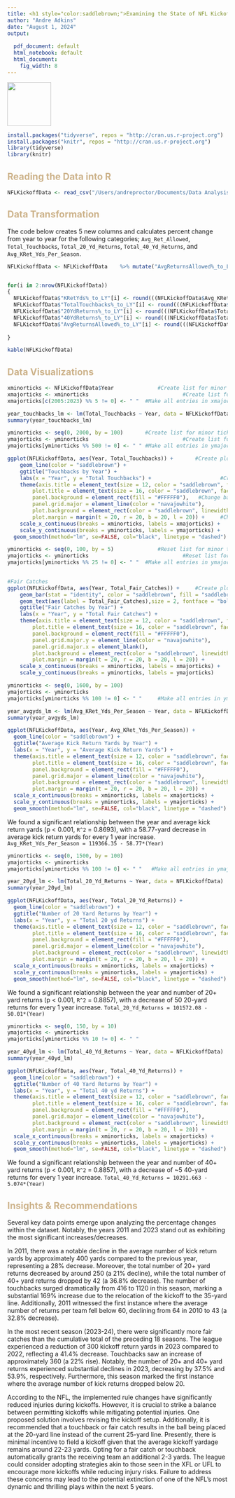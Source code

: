```yaml
---
title: <h1 style="color:saddlebrown;">Examining the State of NFL Kickoffs</h1>
author: "Andre Adkins"
date: "August 1, 2024"
output:
  
  pdf_document: default
  html_notebook: default
  html_document: 
    fig_width: 8
---
```

![](https://content.sportslogos.net/logos/7/1007/full/dwuw5lojnwsj12vfe0hfa6z47.gif){width=76, height=100}

```r
install.packages("tidyverse", repos = "http://cran.us.r-project.org")
install.packages("knitr", repos = "http://cran.us.r-project.org")
library(tidyverse)
library(knitr)

```
<h2 style="color:#CDB38B;">Reading the Data into R</h2>

```r
NFLKickoffData <- read_csv("/Users/andreproctor/Documents/Data Analysis Projects/January - NFL Kickoffs/kickoff_data_by_year.csv")
```

<h2 style="color:#CDB38B;">Data Transformation</h2>

The code below creates 5 new columns and calculates percent change from year to year for the following categories; `Avg_Ret_Allowed`, `Total_Touchbacks`, `Total_20_Yd_Returns`, `Total_40_Yd_Returns`, and `Avg_KRet_Yds_Per_Season`.
```r
NFLKickoffData <- NFLKickoffData	%>% mutate("AvgReturnsAllowed%_to_LY" = 0, .after = Avg_Ret_Allowed) %>% mutate("TotalTouchbacks%_to_LY" = 0, .after = Total_Touchbacks) %>% mutate("20YdReturns%_to_LY" = 0, .after = Total_20_Yd_Returns) %>% mutate("40YdReturns%_to_LY" = 0, .after = Total_40_Yd_Returns) %>% mutate("KRetYds%_to_LY" = 0, .after = Avg_KRet_Yds_Per_Season)


for(i in 2:nrow(NFLKickoffData))
{
  NFLKickoffData$"KRetYds%_to_LY"[i] <- round(((NFLKickoffData$Avg_KRet_Yds_Per_Season[i] - NFLKickoffData$Avg_KRet_Yds_Per_Season[i-1])/NFLKickoffData$Avg_KRet_Yds_Per_Season[i-1]) * 100, digits = 2)
  NFLKickoffData$"TotalTouchbacks%_to_LY"[i] <- round(((NFLKickoffData$Total_Touchbacks[i] - NFLKickoffData$Total_Touchbacks[i-1])/NFLKickoffData$Total_Touchbacks[i-1]) * 100, digits = 2)
  NFLKickoffData$"20YdReturns%_to_LY"[i] <- round(((NFLKickoffData$Total_20_Yd_Returns[i] - NFLKickoffData$Total_20_Yd_Returns[i-1])/NFLKickoffData$Total_20_Yd_Returns[i-1]) * 100, digits = 2)
  NFLKickoffData$"40YdReturns%_to_LY"[i] <- round(((NFLKickoffData$Total_40_Yd_Returns[i] - NFLKickoffData$Total_40_Yd_Returns[i-1])/NFLKickoffData$Total_40_Yd_Returns[i-1]) * 100, digits = 2)
  NFLKickoffData$"AvgReturnsAllowed%_to_LY"[i] <- round(((NFLKickoffData$Avg_Ret_Allowed[i] - NFLKickoffData$Avg_Ret_Allowed[i-1])/NFLKickoffData$Avg_Ret_Allowed[i-1]) * 100, digits = 2)
  
}

kable(NFLKickoffData)
```

<h2 style="color:#CDB38B;">Data Visualizations</h2>
```r
xminorticks <- NFLKickoffData$Year				#Create list for minor tick marks on the x-axis
xmajorticks <- xminorticks								#Create list for major tick marks on the x-axis
xmajorticks[c(2005:2023) %% 5 != 0] <- " "  #Make all entries in xmajorticks not divisible by 5 blank

year_touchbacks_lm <- lm(Total_Touchbacks ~ Year, data = NFLKickoffData)  #Linear regression (x=Year, y=Total_Touchbacks)
summary(year_touchbacks_lm)

yminorticks <- seq(0, 2000, by = 100) 		#Create list for minor tick marks on the y-axis
ymajorticks <- yminorticks								#Create list for major tick marks on the y-axis
ymajorticks[yminorticks %% 500 != 0] <- " "	#Make all entries in ymajorticks not divisible by 500 blank

ggplot(NFLKickoffData, aes(Year, Total_Touchbacks)) +		#Create plot using Year and Total_Touchbacks fields
	geom_line(color = "saddlebrown") +										#Plot line graph with brown line
	ggtitle("Touchbacks by Year") +												#Create title
	labs(x = "Year", y = "Total Touchbacks") +						#Create x and y axis labels
	theme(axis.title = element_text(size = 12, color = "saddlebrown", face = "bold.italic"),   #Format x and y axis labels
		plot.title = element_text(size = 16, color = "saddlebrown", face = "bold", hjust=0.5),   #Format main title
		panel.background = element_rect(fill = "#FFFFF0"),   #Change background color of graph
		panel.grid.major = element_line(color = "navajowhite"),							  #Change grid color of graph
		plot.background = element_rect(color = "saddlebrown", linewidth = 2), #Create brown border around entire chart
		plot.margin = margin(t = 20, r = 20, b = 20, l = 20)) +	    #Change size of margins	
	scale_x_continuous(breaks = xminorticks, labels = xmajorticks) +			#Format tick marks on x-axis
	scale_y_continuous(breaks = yminorticks, labels = ymajorticks) +      #Format tick marks on y-axis
  geom_smooth(method="lm", se=FALSE, col="black", linetype = "dashed")  #Insert regression line on graph

```

```r
yminorticks <- seq(0, 100, by = 5) 				#Reset list for minor tick marks on the y-axis
ymajorticks <- yminorticks								#Reset list for major tick marks on the y-axis
ymajorticks[yminorticks %% 25 != 0] <- " "	#Make all entries in ymajorticks not divisible by 25 blank

	
#Fair Catches
ggplot(NFLKickoffData, aes(Year, Total_Fair_Catches)) +		#Create plot using Year and Total_Fair_Catches fields
	geom_bar(stat = "identity", color = "saddlebrown", fill = "saddlebrown") +    #Create bar graph with brown bars
	geom_text(aes(label = Total_Fair_Catches),size = 2, fontface = "bold", vjust = -1, colour = "saddlebrown")	+ #Insert data labels above each bar
	ggtitle("Fair Catches by Year") +											
	labs(x = "Year", y = "Total Fair Catches") +														
	theme(axis.title = element_text(size = 12, color = "saddlebrown", face = "bold.italic"), 			
		plot.title = element_text(size = 16, color = "saddlebrown", face = "bold", hjust=0.5),			
		panel.background = element_rect(fill = "#FFFFF0"), 
		panel.grid.major.y = element_line(color = "navajowhite"), 
		panel.grid.major.x = element_blank(), 															
		plot.background = element_rect(color = "saddlebrown", linewidth = 2),
		plot.margin = margin(t = 20, r = 20, b = 20, l = 20)) +  					
	scale_x_continuous(breaks = xminorticks, labels = xmajorticks) +
	scale_y_continuous(breaks = yminorticks, labels = ymajorticks)

```

```r
yminorticks <- seq(0, 1600, by = 100) 														#Create list for minor tick marks on the y-axis
ymajorticks <- yminorticks																				#Create list for major tick marks on the y-axis
ymajorticks[yminorticks %% 100 != 0] <- " "     #Make all entries in ymajorticks not divisible by 100 blank

year_avgyds_lm <- lm(Avg_KRet_Yds_Per_Season ~ Year, data = NFLKickoffData)   #Linear regression (x=Year, y=Avg_KRet_Yds_Per_Season)
summary(year_avgyds_lm)

ggplot(NFLKickoffData, aes(Year, Avg_KRet_Yds_Per_Season)) +							#Create plot using Year and Avg_KRet_Yds_Per_Season fields
  geom_line(color = "saddlebrown") +																	          
  ggtitle("Average Kick Return Yards by Year") +																		    
  labs(x = "Year", y = "Average Kick Return Yards") +															
  theme(axis.title = element_text(size = 12, color = "saddlebrown", face = "bold.italic"), 			
        plot.title = element_text(size = 16, color = "saddlebrown", face = "bold", hjust=0.5),			
        panel.background = element_rect(fill = "#FFFFF0"), 
        panel.grid.major = element_line(color = "navajowhite"),											
        plot.background = element_rect(color = "saddlebrown", linewidth = 2),
        plot.margin = margin(t = 20, r = 20, b = 20, l = 20)) +							
  scale_x_continuous(breaks = xminorticks, labels = xmajorticks) +	
  scale_y_continuous(breaks = yminorticks, labels = ymajorticks) +
  geom_smooth(method="lm", se=FALSE, col="black", linetype = "dashed") 


```
We found a significant relationship between the year and average kick return yards (p < 0.001, `R^2` = 0.8693), with a 58.77-yard decrease in average kick return yards for every 1 year increase. `Avg_KRet_Yds_Per_Season = 119366.35 - 58.77*(Year)`

```r
yminorticks <- seq(0, 1500, by = 100) 																		#Create list for minor tick marks on the y-axis
ymajorticks <- yminorticks																				#Create list for major tick marks on the y-axis
ymajorticks[yminorticks %% 100 != 0] <- " "   #Make all entries in ymajorticks not divisible by 100 blank

year_20yd_lm <- lm(Total_20_Yd_Returns ~ Year, data = NFLKickoffData)     #Linear regression (x=Year, y=Total_20_Yd_Returns)
summary(year_20yd_lm)

ggplot(NFLKickoffData, aes(Year, Total_20_Yd_Returns)) +													#Create plot using Year and Total_20_Yd_Returns fields
  geom_line(color = "saddlebrown") +																	          
  ggtitle("Number of 20 Yard Returns by Year") +																		    
  labs(x = "Year", y = "Total 20 yd Returns") +															
  theme(axis.title = element_text(size = 12, color = "saddlebrown", face = "bold.italic"), 			
        plot.title = element_text(size = 16, color = "saddlebrown", face = "bold", hjust=0.5),			
        panel.background = element_rect(fill = "#FFFFF0"), 
        panel.grid.major = element_line(color = "navajowhite"),											
        plot.background = element_rect(color = "saddlebrown", linewidth = 2),
        plot.margin = margin(t = 20, r = 20, b = 20, l = 20)) +							
  scale_x_continuous(breaks = xminorticks, labels = xmajorticks) +									
  scale_y_continuous(breaks = yminorticks, labels = ymajorticks) +
  geom_smooth(method="lm", se=FALSE, col="black", linetype = "dashed") 
```
We found a significant relationship between the year and number of 20+ yard returns (p < 0.001, `R^2` = 0.8857), with a decrease of 50 20-yard returns for every 1 year increase. `Total_20_Yd_Returns = 101572.08 - 50.01*(Year)`

```r
yminorticks <- seq(0, 150, by = 10) 																		#Create list for minor tick marks on the y-axis
ymajorticks <- yminorticks																				#Create list for major tick marks on the y-axis
ymajorticks[yminorticks %% 10 != 0] <- " "

year_40yd_lm <- lm(Total_40_Yd_Returns ~ Year, data = NFLKickoffData)   #Linear regression (x=Year, y=Total_40_Yd_Returns)
summary(year_40yd_lm)

ggplot(NFLKickoffData, aes(Year, Total_40_Yd_Returns)) +													#Create plot using Year and Total_20_Yd_Returns fields
  geom_line(color = "saddlebrown") +																	          
  ggtitle("Number of 40 Yard Returns by Year") +
  labs(x = "Year", y = "Total 40 yd Returns") +	
  theme(axis.title = element_text(size = 12, color = "saddlebrown", face = "bold.italic"), 
        plot.title = element_text(size = 16, color = "saddlebrown", face = "bold", hjust=0.5),
        panel.background = element_rect(fill = "#FFFFF0"), 
        panel.grid.major = element_line(color = "navajowhite"),	
        plot.background = element_rect(color = "saddlebrown", linewidth = 2),
        plot.margin = margin(t = 20, r = 20, b = 20, l = 20)) +							
  scale_x_continuous(breaks = xminorticks, labels = xmajorticks) +								
  scale_y_continuous(breaks = yminorticks, labels = ymajorticks) +
  geom_smooth(method="lm", se=FALSE, col="black", linetype = "dashed") 
```
We found a significant relationship between the year and number of 40+ yard returns (p < 0.001, `R^2` = 0.8857), with a decrease of ~5 40-yard returns for every 1 year increase. `Total_40_Yd_Returns = 10291.663 - 5.074*(Year)`

<h2 style="color:#CDB38B;">Insights & Recommendations</h2>

Several key data points emerge upon analyzing the percentage changes within the dataset. Notably, the years 2011 and 2023 stand out as exhibiting the most significant increases/decreases.

In 2011, there was a notable decline in the average number of kick return yards by approximately 400 yards compared to the previous year, representing a 28% decrease. Moreover, the total number of 20+ yard returns decreased by around 250 (a 21% decline), while the total number of 40+ yard returns dropped by 42 (a 36.8% decrease). The number of touchbacks surged dramatically from 416 to 1120 in this season, marking a substantial 169% increase due to the relocation of the kickoff to the 35-yard line. Additionally, 2011 witnessed the first instance where the average number of returns per team fell below 60, declining from 64 in 2010 to 43 (a 32.8% decrease).

In the most recent season (2023-24), there were significantly more fair catches than the cumulative total of the preceding 18 seasons. The league experienced a reduction of 300 kickoff return yards in 2023 compared to 2022, reflecting a 41.4% decrease. Touchbacks saw an increase of approximately 360 (a 22% rise). Notably, the number of 20+ and 40+ yard returns experienced substantial declines in 2023, decreasing by 37.5% and 53.9%, respectively. Furthermore, this season marked the first instance where the average number of kick returns dropped below 20.

According to the NFL, the implemented rule changes have significantly reduced injuries during kickoffs. However, it is crucial to strike a balance between permitting kickoffs while mitigating potential injuries. One proposed solution involves revising the kickoff setup. Additionally, it is recommended that a touchback or fair catch results in the ball being placed at the 20-yard line instead of the current 25-yard line. Presently, there is minimal incentive to field a kickoff given that the average kickoff yardage remains around 22-23 yards. Opting for a fair catch or touchback automatically grants the receiving team an additional 2-3 yards. The league could consider adopting strategies akin to those seen in the XFL or UFL to encourage more kickoffs while reducing injury risks. Failure to address these concerns may lead to the potential extinction of one of the NFL's most dynamic and thrilling plays within the next 5 years.

